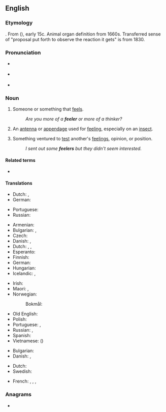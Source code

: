 {{also|Feeler}}
==English==

===Etymology===
{{affix|en|feel|alt1=to feel|-er|id2=agent noun}}. From {{inh|en|enm|feler}} ({{affix|en|felen|alt1=to feel|-er|id2=agent noun}}), early 15c. Animal organ definition from 1660s. Transferred sense of "proposal put forth to observe the reaction it gets" is from 1830.

===Pronunciation===
* {{a|UK}} {{IPA|en|/ˈfiːlə/}}
* {{a|US}} {{IPA|en|/ˈfiːləɹ/}}
* {{rhymes|en|iːlə(r)}}

===Noun===
{{en-noun}}

# {{lb|en|literally}} Someone or something that [[feel]]s.
#: ''Are you more of a '''feeler''' or more of a thinker?''
# {{lb|en|anatomy}} An [[antenna]] or [[appendage]] used for [[feel]]ing, especially on an [[insect]].
# {{lb|en|figuratively}} Something ventured to [[test]] another's [[feeling]]s, opinion, or position.
#: ''I sent out some '''feelers''' but they didn't seem interested.''

====Related terms====
* {{l|en|put out feelers}}

====Translations====
{{trans-top|someone or something that feels}}
* Dutch: {{t+check|nl|voeler|m}}, {{t+check|nl|voelend|m|alt=voelende}} <!-- was "[[voelend]]e" - assumed inflected form or vocalised spelling; please verify if linking is acceptable. see [[User:Kephir/gadgets/xte#Translation_fixing]] -->
* German: {{t+|de|Fühler|m}}
{{trans-mid}}
* Portuguese: {{t|pt|sentidor|m}}
* Russian: {{t+|ru|щуп|m}} {{qualifier|probe}}
{{trans-bottom}}

{{trans-top|an antenna or appendage used to feel, as on an insect}}
* Armenian: {{t+|hy|շոշափուկ}}
* Bulgarian: {{t+|bg|антена|f|sc=Cyrl}}, {{t+|bg|пипалце|n|sc=Cyrl}}
* Czech: {{t+|cs|tykadlo|n}}
* Danish: {{t|da|følehorn|n}}, {{t|da|føletråd|c}}
* Dutch: {{t+|nl|voelspriet}}, {{t+|nl|voeldraad}}, {{t+|nl|voelhoorn}}
* Esperanto: {{t|eo|anteno}}
* Finnish: {{t+|fi|tuntosarvi}}
* German: {{t+|de|Fühler|m}}
* Hungarian: {{t+|hu|csáp}}
* Icelandic: {{t+|is|fálmari|m}}, {{t|is|þreifari|m}}
{{trans-mid}}
* Irish: {{t|ga|adharcán|m}}
* Maori: {{t|mi|hihi}}, {{t|mi|pūhihi}}
* Norwegian:
*: Bokmål: {{t|nb|føletråd|m}}
* Old English: {{t|ang|lim|n}}
* Polish: {{t+|pl|czułek|m}}
* Portuguese: {{t+|pt|sensor|m}}, {{t+|pt|palpo|m}}
* Russian: {{t+|ru|у́сик|m}} {{q|antenna}}, {{t+|ru|щу́пальце|n}} {{q|tentacle}}
* Spanish: {{t+|es|antena|f}}
* Vietnamese: {{t+|vi|xúc giác}} ({{t|vi|觸角}})
{{trans-bottom}}

{{trans-top|Something ventured to test other's feelings}}
* Bulgarian: {{t+|bg|намек|m|sc=Cyrl}}
* Danish: {{t|da|føler|c}}, {{t|da|prøveballon|c}}
{{trans-mid}}
* Dutch: {{t+|nl|proefballon|m}}
* Swedish: {{t|sv|försöksballong|c}}
{{trans-bottom}}

{{checktrans-top}}
* French: {{t+check|fr|capteur|c}}, {{t+check|fr|tripoteur|c}}, {{t+check|fr|antenne|c}}, {{t+check|fr|brin|c}}
{{trans-mid}}
{{trans-bottom}}

===Anagrams===
* {{anagrams|en|a=eeeflr|refeel}}